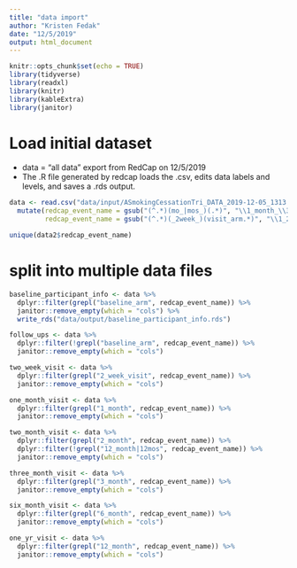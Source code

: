 ```yaml
---
title: "data import"
author: "Kristen Fedak"
date: "12/5/2019"
output: html_document
---
```


```r
knitr::opts_chunk$set(echo = TRUE)
library(tidyverse)
library(readxl)
library(knitr)
library(kableExtra)
library(janitor)
```

# Load initial dataset 

* data = "all data" export from RedCap on 12/5/2019
* The .R file generated by redcap loads the .csv, edits data labels and levels, and saves a .rds output. 

```r
data <- read.csv("data/input/ASmokingCessationTri_DATA_2019-12-05_1313.csv") %>%
  mutate(redcap_event_name = gsub("(^.*)(mo_|mos_)(.*)", "\\1_month_\\3", redcap_event_name),
         redcap_event_name = gsub("(^.*)(_2week_)(visit_arm.*)", "\\1_2_week_\\3", redcap_event_name))

unique(data2$redcap_event_name)
```

# split into multiple data files

```r
baseline_participant_info <- data %>%
  dplyr::filter(grepl("baseline_arm", redcap_event_name)) %>%
  janitor::remove_empty(which = "cols") %>%
  write_rds("data/output/baseline_participant_info.rds")

follow_ups <- data %>%
  dplyr::filter(!grepl("baseline_arm", redcap_event_name)) %>%
  janitor::remove_empty(which = "cols")

two_week_visit <- data %>%
  dplyr::filter(grepl("2_week_visit", redcap_event_name)) %>%
  janitor::remove_empty(which = "cols")

one_month_visit <- data %>%
  dplyr::filter(grepl("1_month", redcap_event_name)) %>%
  janitor::remove_empty(which = "cols")

two_month_visit <- data %>%
  dplyr::filter(grepl("2_month", redcap_event_name)) %>%
  dplyr::filter(!grepl("12_month|12mos", redcap_event_name)) %>%
  janitor::remove_empty(which = "cols")

three_month_visit <- data %>%
  dplyr::filter(grepl("3_month", redcap_event_name)) %>%
  janitor::remove_empty(which = "cols")

six_month_visit <- data %>%
  dplyr::filter(grepl("6_month", redcap_event_name)) %>%
  janitor::remove_empty(which = "cols")

one_yr_visit <- data %>%
  dplyr::filter(grepl("12_month", redcap_event_name)) %>%
  janitor::remove_empty(which = "cols")

```

